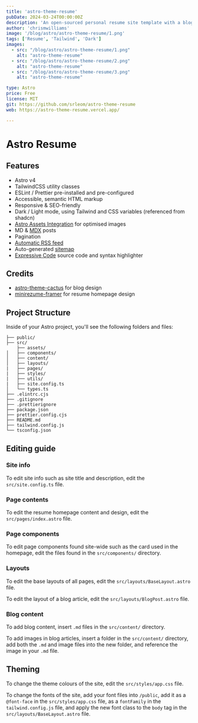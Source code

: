 ```yaml
---
title: 'astro-theme-resume'
pubDate: 2024-03-24T00:00:00Z
description: 'An open-sourced personal resume site template with a blog, built with Astro and Tailwind. '
author: 'chrismwilliams'
image: '/blog/astro/astro-theme-resume/1.png'
tags: ['Resume', 'Tailwind', 'Dark']
images:
  - src: "/blog/astro/astro-theme-resume/1.png"
    alt: "astro-theme-resume"
  - src: "/blog/astro/astro-theme-resume/2.png"
    alt: "astro-theme-resume"
  - src: "/blog/astro/astro-theme-resume/3.png"
    alt: "astro-theme-resume"

type: Astro
price: Free
license: MIT
git: https://github.com/srleom/astro-theme-resume
web: https://astro-theme-resume.vercel.app/

---
```


# Astro Resume

## Features

- Astro v4
- TailwindCSS utility classes
- ESLint / Prettier pre-installed and pre-configured
- Accessible, semantic HTML markup
- Responsive & SEO-friendly
- Dark / Light mode, using Tailwind and CSS variables (referenced from shadcn)
- [Astro Assets Integration](https://docs.astro.build/en/guides/assets/) for optimised images
- MD & [MDX](https://docs.astro.build/en/guides/markdown-content/#mdx-only-features) posts
- Pagination
- [Automatic RSS feed](https://docs.astro.build/en/guides/rss)
- Auto-generated [sitemap](https://docs.astro.build/en/guides/integrations-guide/sitemap/)
- [Expressive Code](https://expressive-code.com/) source code and syntax highlighter

## Credits

- [astro-theme-cactus](https://github.com/chrismwilliams/astro-theme-cactus) for blog design
- [minirezume-framer](https://minirezume.framer.website/) for resume homepage design

## Project Structure

Inside of your Astro project, you'll see the following folders and files:

```text
├── public/
├── src/
    ├── assets/
│   ├── components/
│   ├── content/
│   ├── layouts/
|   ├── pages/
|   ├── styles/
|   ├── utils/
|   ├── site.config.ts
│   └── types.ts
├── .elintrc.cjs
├── .gitignore
├── .prettierignore
├── package.json
├── prettier.config.cjs
├── README.md
├── tailwind.config.js
└── tsconfig.json
```

## Editing guide

### Site info

To edit site info such as site title and description, edit the `src/site.config.ts` file.

### Page contents

To edit the resume homepage content and design, edit the `src/pages/index.astro` file.

### Page components

To edit page components found site-wide such as the card used in the homepage, edit the files found in the `src/components/` directory.

### Layouts

To edit the base layouts of all pages, edit the `src/layouts/BaseLayout.astro` file.

To edit the layout of a blog article, edit the `src/layouts/BlogPost.astro` file.

### Blog content

To add blog content, insert `.md` files in the `src/content/` directory.

To add images in blog articles, insert a folder in the `src/content/` directory, add both the `.md` and image files into the new folder, and reference the image in your `.md` file.

## Theming

To change the theme colours of the site, edit the `src/styles/app.css` file.

To change the fonts of the site, add your font files into `/public`, add it as a `@font-face` in the `src/styles/app.css` file, as a `fontFamily` in the `tailwind.config.js` file, and apply the new font class to the `body` tag in the `src/layouts/BaseLayout.astro` file.

